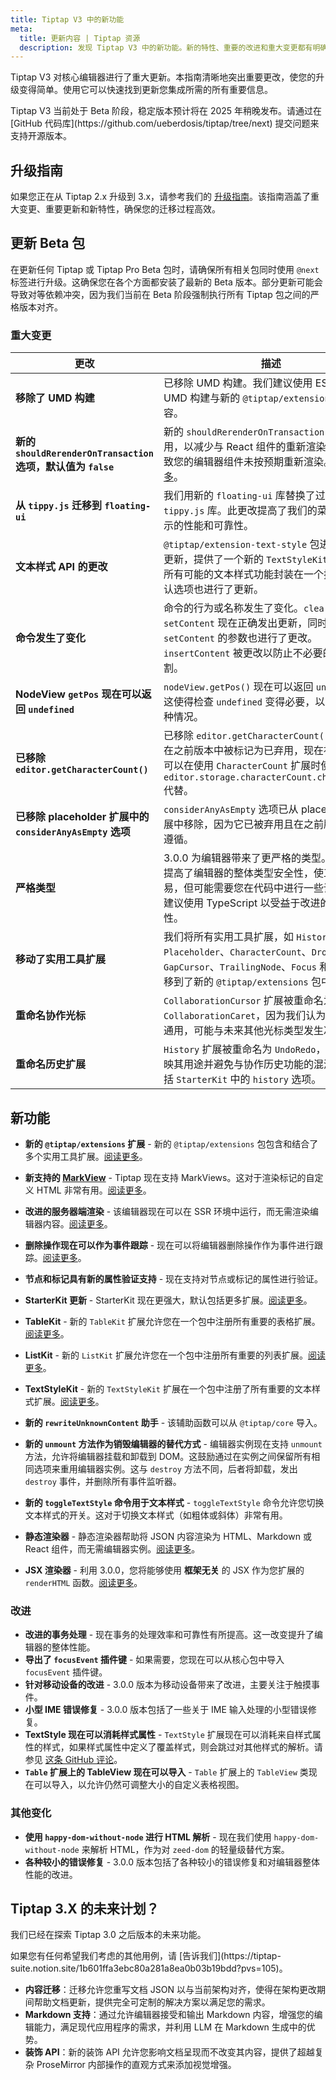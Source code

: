 ```yaml
---
title: Tiptap V3 中的新功能
meta:
  title: 更新内容 | Tiptap 资源
  description: 发现 Tiptap V3 中的新功能。新的特性、重要的改进和重大变更都有明确的说明。
---
```



Tiptap V3 对核心编辑器进行了重大更新。本指南清晰地突出重要更改，使您的升级变得简单。使用它可以快速找到更新您集成所需的所有重要信息。

<Callout title="Beta 支持" variant="hint">
  Tiptap V3 当前处于 Beta 阶段，稳定版本预计将在 2025 年稍晚发布。请通过在 [GitHub 代码库](https://github.com/ueberdosis/tiptap/tree/next) 提交问题来支持开源版本。
</Callout>

## 升级指南

如果您正在从 Tiptap 2.x 升级到 3.x，请参考我们的 [升级指南](/guides/upgrade-tiptap-v2)。该指南涵盖了重大变更、重要更新和新特性，确保您的迁移过程高效。

## 更新 Beta 包

在更新任何 Tiptap 或 Tiptap Pro Beta 包时，请确保所有相关包同时使用 `@next` 标签进行升级。这确保您在各个方面都安装了最新的 Beta 版本。部分更新可能会导致对等依赖冲突，因为我们当前在 Beta 阶段强制执行所有 Tiptap 包之间的严格版本对齐。

### 重大变更

| **更改**                                                           | **描述**                                                                                                                                                                                                                                                    |
| ------------------------------------------------------------------ | ------------------------------------------------------------------------------------------------------------------------------------------------------------------------------------------------------------------------------------------------------------ |
| **移除了 UMD 构建**                                               | 已移除 UMD 构建。我们建议使用 ESM 构建。UMD 构建与新的 `@tiptap/extension-*` 包不兼容。                                                                                                                                                                 |
| **新的 `shouldRerenderOnTransaction` 选项，默认值为 `false`**   | 新的 `shouldRerenderOnTransaction` 选项默认禁用，以减少与 React 组件的重新渲染。这可能导致您的编辑器组件未按预期重新渲染。[阅读更多](/examples/advanced/react-performance)。                                                                 |
| **从 `tippy.js` 迁移到 `floating-ui`**                        | 我们用新的 `floating-ui` 库替换了过时的 `tippy.js` 库。此更改提高了我们的菜单和工具提示的性能和可靠性。                                                                                                                                              |
| **文本样式 API 的更改**                                          | `@tiptap/extension-text-style` 包进行了 API 更新，提供了一个新的 `TextStyleKit` 扩展，将所有可能的文本样式功能封装在一个扩展中。默认选项也进行了更新。                                                                                                  |
| **命令发生了变化**                                                | 命令的行为或名称发生了变化。`clearContent` 和 `setContent` 现在正确发出更新，同时 `setContent` 的参数也进行了更改。`insertContent` 被更改以防止不必要的文本分割。                                                                                  |
| **NodeView `getPos` 现在可以返回 `undefined`**                  | `nodeView.getPos()` 现在可以返回 `undefined`，这使得检查 `undefined` 变得必要，以正确处理这种情况。                                                                                                                                                 |
| **已移除 `editor.getCharacterCount()`**                         | 已移除 `editor.getCharacterCount()` 方法。它在之前版本中被标记为已弃用，现在被移除。您可以在使用 `CharacterCount` 扩展时使用 `editor.storage.characterCount.characters()` 代替。                                                                                      |
| **已移除 placeholder 扩展中的 `considerAnyAsEmpty` 选项**      | `considerAnyAsEmpty` 选项已从 placeholder 扩展中移除，因为它已被弃用且在之前版本中未被遵循。                                                                                                                                                              |
| **严格类型**                                                      | 3.0.0 为编辑器带来了更严格的类型。这一变化提高了编辑器的整体类型安全性，使工作更容易，但可能需要您在代码中进行一些调整。我们建议使用 TypeScript 以受益于改进的类型安全性。                                                                                              |
| **移动了实用工具扩展**                                            | 我们将所有实用工具扩展，如 `History`、`Placeholder`、`CharacterCount`、`DropCursor`、`GapCursor`、`TrailingNode`、`Focus` 和 `Selection` 移到了新的 `@tiptap/extensions` 包中。                                                                                  |
| **重命名协作光标**                                                | `CollaborationCursor` 扩展被重命名为 `CollaborationCaret`，因为我们认为光标太过于通用，可能与未来其他光标类型发生冲突。                                                                                                                                     |
| **重命名历史扩展**                                               | `History` 扩展被重命名为 `UndoRedo`，以更好地反映其用途并避免与协作历史功能的混淆。这也包括 `StarterKit` 中的 `history` 选项。                                                                                                                              |

## 新功能

- **新的 `@tiptap/extensions` 扩展** - 新的 `@tiptap/extensions` 包包含和结合了多个实用工具扩展。[阅读更多](/guides/upgrade-tiptap-v2#extensions-package)。
- **新支持的 [MarkView](https://prosemirror.net/docs/ref/#view.MarkView)** - Tiptap 现在支持 MarkViews。这对于渲染标记的自定义 HTML 非常有用。[阅读更多](/editor/extensions/custom-extensions/mark-views)。
- **改进的服务器端渲染** - 该编辑器现在可以在 SSR 环境中运行，而无需渲染编辑器内容。[阅读更多](/guides/upgrade-tiptap-v2#server-side-rendering)。
- **删除操作现在可以作为事件跟踪** - 现在可以将编辑器删除操作作为事件进行跟踪。[阅读更多](/editor/api/events#list-of-available-events)。
- **节点和标记具有新的属性验证支持** - 现在支持对节点或标记的属性进行验证。
- **StarterKit 更新** - StarterKit 现在更强大，默认包括更多扩展。[阅读更多](/guides/upgrade-tiptap-v2#starterkit-updates)。
- **TableKit** - 新的 `TableKit` 扩展允许您在一个包中注册所有重要的表格扩展。[阅读更多](/editor/extensions/functionality/table-kit)。
- **ListKit** - 新的 `ListKit` 扩展允许您在一个包中注册所有重要的列表扩展。[阅读更多](/editor/extensions/functionality/list-kit)。
- **TextStyleKit** - 新的 `TextStyleKit` 扩展在一个包中注册了所有重要的文本样式扩展。[阅读更多](/editor/extensions/functionality/text-style-kit)。
- **新的 `rewriteUnknownContent` 助手** - 该辅助函数可以从 `@tiptap/core` 导入。
- **新的 `unmount` 方法作为销毁编辑器的替代方式** - 编辑器实例现在支持 `unmount` 方法，允许将编辑器挂载和卸载到 DOM。这鼓励通过在实例之间保留所有相同选项来重用编辑器实例。这与 `destroy` 方法不同，后者将卸载，发出 `destroy` 事件，并删除所有事件监听器。
- **新的 `toggleTextStyle` 命令用于文本样式** - `toggleTextStyle` 命令允许您切换文本样式的开关。这对于切换文本样式（如粗体或斜体）非常有用。

- **静态渲染器** - 静态渲染器帮助将 JSON 内容渲染为 HTML、Markdown 或 React 组件，而无需编辑器实例。[阅读更多](/editor/api/utilities/static-renderer)。
- **JSX 渲染器** - 利用 3.0.0，您将能够使用 **框架无关** 的 JSX 作为您扩展的 `renderHTML` 函数。[阅读更多](/editor/api/utilities/jsx)。

### 改进

- **改进的事务处理** - 现在事务的处理效率和可靠性有所提高。这一改变提升了编辑器的整体性能。
- **导出了 `focusEvent` 插件键** - 如果需要，您现在可以从核心包中导入 `focusEvent` 插件键。
- **针对移动设备的改进** - 3.0.0 版本为移动设备带来了改进，主要关注于触摸事件。
- **小型 IME 错误修复** - 3.0.0 版本包括了一些关于 IME 输入处理的小型错误修复。
- **TextStyle 现在可以消耗样式属性** - `TextStyle` 扩展现在可以消耗来自样式属性的样式，如果样式属性中定义了覆盖样式，则会跳过对其他样式的解析。请参见 [这条 GitHub 评论](https://github.com/ueberdosis/tiptap/discussions/5912#discussioncomment-11716337)。
- **`Table` 扩展上的 TableView 现在可以导入** - `Table` 扩展上的 `TableView` 类现在可以导入，以允许仍然可调整大小的自定义表格视图。

### 其他变化

- **使用 `happy-dom-without-node` 进行 HTML 解析** - 现在我们使用 `happy-dom-without-node` 来解析 HTML，作为对 `zeed-dom` 的轻量级替代方案。
- **各种较小的错误修复** - 3.0.0 版本包括了各种较小的错误修复和对编辑器整体性能的改进。

## Tiptap 3.X 的未来计划？

我们已经在探索 Tiptap 3.0 之后版本的未来功能。

<Callout title="提供反馈" variant="info">
  如果您有任何希望我们考虑的其他用例，请 [告诉我们](https://tiptap-suite.notion.site/1b601ffa3ebc80a281a8ea0b03b19bdd?pvs=105)。
</Callout>

- **内容迁移**：迁移允许您重写文档 JSON 以与当前架构对齐，使得在架构更改期间帮助文档更新，提供完全可定制的解决方案以满足您的需求。
- **Markdown 支持**：通过允许编辑器接受和输出 Markdown 内容，增强您的编辑能力，满足现代应用程序的需求，并利用 LLM 在 Markdown 生成中的优势。
- **装饰 API**：新的装饰 API 允许您影响文档呈现而不改变其内容，提供了超越复杂 ProseMirror 内部操作的直观方式来添加视觉增强。